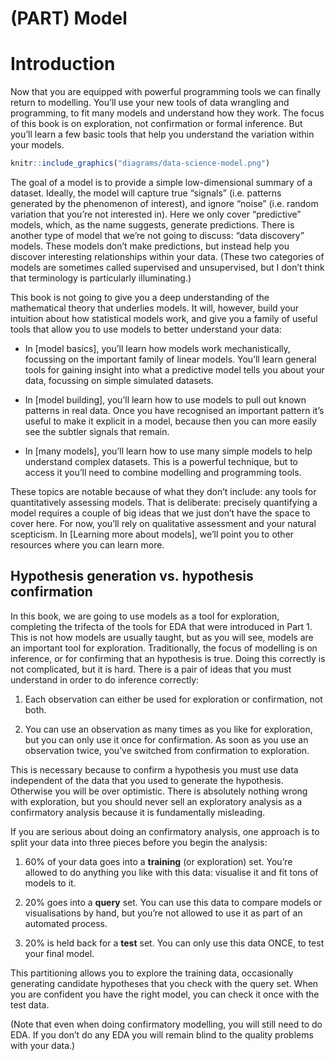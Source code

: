 # (PART) Model {-}

# Introduction {#model-intro}

Now that you are equipped with powerful programming tools we can finally return to modelling. You'll use your new tools of data wrangling and programming, to fit many models and understand how they work. The focus of this book is on exploration, not confirmation or formal inference. But you'll learn a few basic tools that help you understand the variation within your models.

```r
knitr::include_graphics("diagrams/data-science-model.png")
```

The goal of a model is to provide a simple low-dimensional summary of a dataset. Ideally, the model will capture true "signals" (i.e. patterns generated by the phenomenon of interest), and ignore "noise" (i.e. random variation that you're not interested in). Here we only cover "predictive" models, which, as the name suggests, generate predictions. There is another type of model that we're not going to discuss: "data discovery" models. These models don't make predictions, but instead help you discover interesting relationships within your data. (These two categories of models are sometimes called supervised and unsupervised, but I don't think that terminology is particularly illuminating.)

This book is not going to give you a deep understanding of the mathematical theory that underlies models. It will, however, build your intuition about how statistical models work, and give you a family of useful tools that allow you to use models to better understand your data:

* In [model basics], you'll learn how models work mechanistically, focussing on
  the important family of linear models. You'll learn general tools for gaining
  insight into what a predictive model tells you about your data, focussing on
  simple simulated datasets.

* In [model building], you'll learn how to use models to pull out known
  patterns in real data. Once you have recognised an important pattern
  it's useful to make it explicit in a model, because then you can
  more easily see the subtler signals that remain.

* In [many models], you'll learn how to use many simple models to help 
  understand complex datasets. This is a powerful technique, but to access
  it you'll need to combine modelling and programming tools.

These topics are notable because of what they don't include: any tools for quantitatively assessing models. That is deliberate: precisely quantifying a model requires a couple of big ideas that we just don't have the space to cover here. For now, you'll rely on qualitative assessment and your natural scepticism. In [Learning more about models], we'll point you to other resources where you can learn more.

## Hypothesis generation vs. hypothesis confirmation

In this book, we are going to use models as a tool for exploration, completing the trifecta of the tools for EDA that were introduced in Part 1. This is not how models are usually taught, but as you will see, models are an important tool for exploration. Traditionally, the focus of modelling is on inference, or for confirming that an hypothesis is true. Doing this correctly is not complicated, but it is hard. There is a pair of ideas that you must understand in order to do inference correctly:

1. Each observation can either be used for exploration or confirmation, 
   not both.

1. You can use an observation as many times as you like for exploration,
   but you can only use it once for confirmation. As soon as you use an 
   observation twice, you've switched from confirmation to exploration.
   
This is necessary because to confirm a hypothesis you must use data independent of the data that you used to generate the hypothesis. Otherwise you will be over optimistic. There is absolutely nothing wrong with exploration, but you should never sell an exploratory analysis as a confirmatory analysis because it is fundamentally misleading. 

If you are serious about doing an confirmatory analysis, one approach is to split your data into three pieces before you begin the analysis:

1.  60% of your data goes into a __training__ (or exploration) set. You're 
    allowed to do anything you like with this data: visualise it and fit tons 
    of models to it.
  
1.  20% goes into a __query__ set. You can use this data to compare models 
    or visualisations by hand, but you're not allowed to use it as part of
    an automated process.

1.  20% is held back for a __test__ set. You can only use this data ONCE, to 
    test your final model. 
    
This partitioning allows you to explore the training data, occasionally generating candidate hypotheses that you check with the query set. When you are confident you have the right model, you can check it once with the test data.

(Note that even when doing confirmatory modelling, you will still need to do EDA. If you don't do any EDA you will remain blind to the quality problems with your data.)
